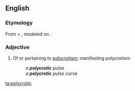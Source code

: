 ==English==

===Etymology===
From {{etyl|grc|en}} {{term|πολύς||multiple, many|tr=polus|lang=grc|sc=polytonic}} + {{term|κρότος||knocking, rattling|tr=krotos|lang=grc|sc=polytonic}}, modeled on {{term|dicrotic|lang=en}}.

===Adjective===
{{en-adj}}

# {{physiology}} Of or pertaining to [[polycrotism]]; manifesting polycrotism
#: ''a '''polycrotic''' pulse''
#: ''a '''polycrotic''' pulse curve''

[[ta:polycrotic]]
